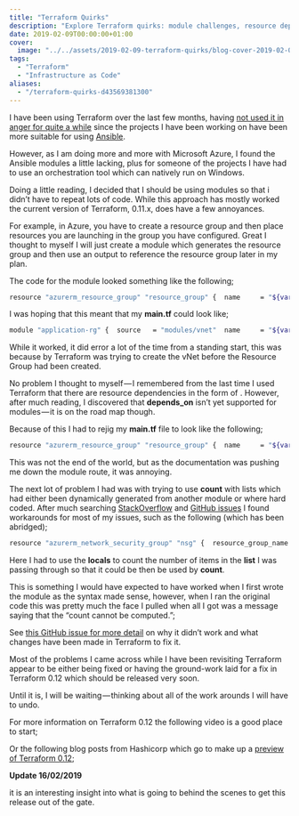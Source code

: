 ```yaml
---
title: "Terraform Quirks"
description: "Explore Terraform quirks: module challenges, resource dependencies, and count/list workarounds."
date: 2019-02-09T00:00:00+01:00
cover:
  image: "../../assets/2019-02-09-terraform-quirks/blog-cover-2019-02-09-terraform-quirks.png"
tags:
  - "Terraform"
  - "Infrastructure as Code"
aliases:
  - "/terraform-quirks-d43569381300"
---
```


I have been using Terraform over the last few months, having [not used it in anger for quite a while](https://mediaglasses.blog/2015/07/19/terraform-azure/) since the projects I have been working on have been more suitable for using [Ansible](https://www.packtpub.com/virtualization-and-cloud/learn-ansible).

However, as I am doing more and more with Microsoft Azure, I found the Ansible modules a little lacking, plus for someone of the projects I have had to use an orchestration tool which can natively run on Windows.

Doing a little reading, I decided that I should be using modules so that i didn’t have to repeat lots of code. While this approach has mostly worked the current version of Terraform, 0.11.x, does have a few annoyances.

For example, in Azure, you have to create a resource group and then place resources you are launching in the group you have configured. Great I thought to myself I will just create a module which generates the resource group and then use an output to reference the resource group later in my plan.

The code for the module looked something like the following;

```bash frame="terminal" title="Terraform Quirks 1/4"
resource "azurerm_resource_group" "resource_group" {  name     = "${var.resource_group_name}"  location = "${var.location}"  tags     = "${var.tags}"}variable "name" {  description = "The name of the resource group we want to use"  default     = ""}variable "location" {  description = "The location/region where we are crrating the resource"  default     = ""}variable "tags" {  description = "The tags to associate the resource we are creating"  type        = "map"  default     = {}}output "rg_name" {  description = "The name of the newly created resource group"  value       = "${azurerm_resource_group.resource_group.name}"}
```


I was hoping that this meant that my **main.tf** could look like;

```bash frame="terminal" title="Terraform Quirks 2/4"
module "application-rg" {  source   = "modules/vnet"  name     = "${var.resource_group_name}"  location = "${var.location}"  tags     = "${merge(var.default_tags, map("type","resource"))}"}module "application-vnet" {  source              = "modules/vnet"  resource_group_name = "${module.application-rg.rg_name}"  location            = "${var.location}"  tags                = "${merge(var.default_tags, map("type","network"))}"  vnet_name           = "${module.application-rg.rg_name}-vnet"  address_space       = "10.10.0.0/16"}
```


While it worked, it did error a lot of the time from a standing start, this was because by Terraform was trying to create the vNet before the Resource Group had been created.

No problem I thought to myself — I remembered from the last time I used Terraform that there are resource dependencies in the form of . However, after much reading, I discovered that **depends_on** isn’t yet supported for modules — it is on the road map though.

Because of this I had to rejig my **main.tf** file to look like the following;

```bash frame="terminal" title="Terraform Quirks 3/4"
resource "azurerm_resource_group" "resource_group" {  name     = "${var.resource_group_name}"  location = "${var.location}"  tags     = "${merge(var.default_tags, map("type","resource"))}"}module "application-vnet" {  source              = "modules/vnet"  resource_group_name = "${azurerm_resource_group.resource_group.name}"  location            = "${var.location}"  tags                = "${merge(var.default_tags, map("type","network"))}"  vnet_name           = "${azurerm_resource_group.resource_group.name}-vnet"  address_space       = "10.10.0.0/16"}
```


This was not the end of the world, but as the documentation was pushing me down the module route, it was annoying.

The next lot of problem I had was with trying to use **count** with lists which had either been dynamically generated from another module or where hard coded. After much searching [StackOverflow](https://stackoverflow.com/questions/tagged/terraform) and [GitHub issues](https://github.com/hashicorp/terraform/issues/) I found workarounds for most of my issues, such as the following (which has been abridged);

```bash frame="terminal" title="Terraform Quirks 4/4"
resource "azurerm_network_security_group" "nsg" {  resource_group_name = "${var.resource_group_name}"  location            = "${var.location}"  tags                = "${var.tags}"  name                = "${var.name}"}locals {  rules_locked_down_no = "${length(var.rules_locked_down)}"  rules_groups_no      = "${length(var.rules_groups)}"  rules_open_no        = "${length(var.rules_open)}"}resource "azurerm_network_security_rule" "rules_locked_down" {  count                       = "${local.rules_locked_down_no != 0 ? length(var.rules_locked_down) : 0}"  name                        = "${lookup(var.rules_locked_down[count.index], "name", "default_rule_name")}"  priority                    = "${lookup(var.rules_locked_down[count.index], "priority")}"  direction                   = "${lookup(var.rules_locked_down[count.index], "direction", "Any")}"  resource_group_name         = "${var.resource_group_name}"  network_security_group_name = "${azurerm_network_security_group.nsg.name}"}resource "azurerm_network_security_rule" "rules_open" {  count                       = "${local.rules_open_no != 0 ? length(var.rules_open) : 0}"  name                        = "${lookup(var.rules_open[count.index], "name", "default_rule_name")}"  priority                    = "${lookup(var.rules_open[count.index], "priority")}"  direction                   = "${lookup(var.rules_open[count.index], "direction", "Any")}"  resource_group_name         = "${var.resource_group_name}"  network_security_group_name = "${azurerm_network_security_group.nsg.name}"}resource "azurerm_network_security_rule" "rules_groups" {  count                                 = "${local.rules_groups_no != 0 ? length(var.rules_groups) : 0}"  name                                  = "${lookup(var.rules_groups[count.index], "name", "default_rule_name")}"  priority                              = "${lookup(var.rules_groups[count.index], "priority")}"  direction                             = "${lookup(var.rules_groups[count.index], "direction", "Any")}"  access                                = "${lookup(var.rules_groups[count.index], "access", "Allow")}"  resource_group_name                   = "${var.resource_group_name}"  network_security_group_name           = "${azurerm_network_security_group.nsg.name}"}
```


Here I had to use the **locals** to count the number of items in the **list** I was passing through so that it could be then be used by **count**.

This is something I would have expected to have worked when I first wrote the module as the syntax made sense, however, when I ran the original code this was pretty much the face I pulled when all I got was a message saying that the “count cannot be computed.”;

See [this GitHub issue for more detail](https://github.com/hashicorp/terraform/issues/18157) on why it didn’t work and what changes have been made in Terraform to fix it.

Most of the problems I came across while I have been revisiting Terraform appear to be either being fixed or having the ground-work laid for a fix in Terraform 0.12 which should be released very soon.

Until it is, I will be waiting — thinking about all of the work arounds I will have to undo.

For more information on Terraform 0.12 the following video is a good place to start;

Or the following blog posts from Hashicorp which go to make up a [preview of Terraform 0.12](https://www.hashicorp.com/blog/terraform-0-1-2-preview);

**Update 16/02/2019**

<Reddit url="https://www.redditmedia.com/r/Terraform/comments/aos3o0/where_is_terraform_012/eg51f07/?depth=1&amp;showmore=false&amp;embed=true&amp;showmedia=false" height="500" />

it is an interesting insight into what is going to behind the scenes to get this release out of the gate.
